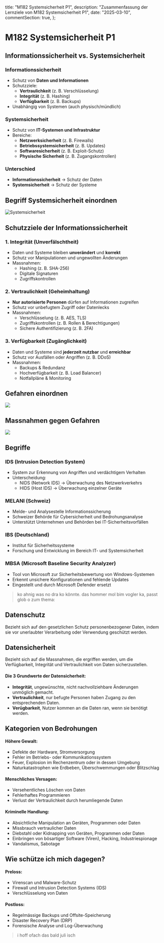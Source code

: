   title: "M182 Systemsicherheit P1",
  description: "Zusammenfassung der Lernziele von M182 Systemsicherheit P1",
  date: "2025-03-10",
  commentSection: true,
};

# M182 Systemsicherheit P1

## Informationssicherheit vs. Systemsicherheit

### Informationssicherheit

- Schutz von **Daten und Informationen**
- Schutzziele:
  - **Vertraulichkeit** (z. B. Verschlüsselung)
  - **Integrität** (z. B. Hashing)
  - **Verfügbarkeit** (z. B. Backups)
- Unabhängig von Systemen (auch physisch/mündlich)

### Systemsicherheit

- Schutz von **IT-Systemen und Infrastruktur**
- Bereiche:
  - **Netzwerksicherheit** (z. B. Firewalls)
  - **Betriebssystemsicherheit** (z. B. Updates)
  - **Softwaresicherheit** (z. B. Exploit-Schutz)
  - **Physische Sicherheit** (z. B. Zugangskontrollen)

### Unterschied

- **Informationssicherheit** → Schutz der Daten
- **Systemsicherheit** → Schutz der Systeme

## Begriff Systemsicherheit einordnen

![Systemsicherheit](/4lehrjahr/systemsicherheit.png)

## Schutzziele der Informationssicherheit

### 1. Integrität (Unverfälschtheit)

- Daten und Systeme bleiben **unverändert** und **korrekt**
- Schutz vor Manipulationen und ungewollten Änderungen
- Massnahmen:
  - Hashing (z. B. SHA-256)
  - Digitale Signaturen
  - Zugriffskontrollen

### 2. Vertraulichkeit (Geheimhaltung)

- **Nur autorisierte Personen** dürfen auf Informationen zugreifen
- Schutz vor unbefugtem Zugriff oder Datenlecks
- Massnahmen:
  - Verschlüsselung (z. B. AES, TLS)
  - Zugriffskontrollen (z. B. Rollen & Berechtigungen)
  - Sichere Authentifizierung (z. B. 2FA)

### 3. Verfügbarkeit (Zugänglichkeit)

- Daten und Systeme sind **jederzeit nutzbar** und **erreichbar**
- Schutz vor Ausfällen oder Angriffen (z. B. DDoS)
- Massnahmen:
  - Backups & Redundanz
  - Hochverfügbarkeit (z. B. Load Balancer)
  - Notfallpläne & Monitoring

## Gefahren einordnen

![](/4lehrjahr/gefahren.png)

## Massnahmen gegen Gefahren

![](/4lehrjahr/massnahmen.png)

## Begriffe

### IDS (Intrusion Detection System)

- System zur Erkennung von Angriffen und verdächtigem Verhalten
- Unterscheidung:
  - NIDS (Network IDS) → Überwachung des Netzwerkverkehrs
  - HIDS (Host IDS) → Überwachung einzelner Geräte

### MELANI (Schweiz)

- Melde- und Analysestelle Informationssicherung
- Schweizer Behörde für Cybersicherheit und Bedrohungsanalyse
- Unterstützt Unternehmen und Behörden bei IT-Sicherheitsvorfällen

### IBS (Deutschland)

- Institut für Sicherheitssysteme
- Forschung und Entwicklung im Bereich IT- und Systemsicherheit

### MBSA (Microsoft Baseline Security Analyzer)

- Tool von Microsoft zur Sicherheitsbewertung von Windows-Systemen
- Erkennt unsichere Konfigurationen und fehlende Updates
- Eingestellt und durch Microsoft Defender ersetzt

> ko ahnig was no dra ko könnte. das hommer mol bim vogler ka, passt glob o zum thema:

## Datenschutz

Bezieht sich auf den gesetzlichen Schutz personenbezogener Daten, indem sie vor unerlaubter Verarbeitung oder Verwendung geschützt werden.

## Datensicherheit

Bezieht sich auf die Massnahmen, die ergriffen werden, um die Verfügbarkeit, Integrität und Vertraulichkeit von Daten sicherzustellen.

#### Die 3 Grundwerte der Datensicherheit:

- **Integrität**, ungewünschte, nicht nachvollziehbare Änderungen unmöglich gemacht.
- **Vertraulichkeit**, nur befugte Personen haben Zugang zu den entsprechenden Daten.
- **Verügbarkeit**, Nutzer kommen an die Daten ran, wenn sie benötigt werden.

## Kategorien von Bedrohungen

#### Höhere Gewalt:

- Defekte der Hardware, Stromversorgung
- Fehler im Betriebs- oder Kommunikationssystem
- Feuer, Explosion im Rechenzentrum oder in dessen Umgebung
- Naturkatastrophen wie Erdbeben, Überschwemmungen oder Blitzschlag

#### Menschliches Versagen:

- Versehentliches Löschen von Daten
- Fehlerhaftes Programmieren
- Verlust der Vertraulichkeit durch herumliegende Daten

#### Kriminelle Handlung:

- Absichtliche Manipulation an Geräten, Programmen oder Daten
- Missbrauch vertraulicher Daten
- Diebstahl oder Kidnapping von Geräten, Programmen oder Daten
- Einbringen von bösartiger Software (Viren), Hacking, Industriespionage
- Vandalismus, Sabotage

## Wie schütze ich mich dagegen?

#### Preloss:

- Virenscan und Malware-Schutz
- Firewall und Intrusion Detection Systems (IDS)
- Verschlüsselung von Daten

#### Postloss:

- Regelmässige Backups und Offsite-Speicherung
- Disaster Recovery Plan (DRP)
- Forensische Analyse und Log-Überwachung

> i hoff ofach das bald juli isch
